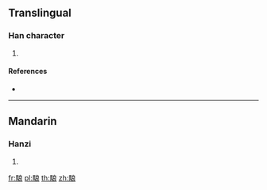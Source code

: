 {{character info/new}}
==Translingual==

===Han character===
{{Han char|rn=187|rad=馬|as=07|sn=17|four=73332|canj=SFIAV}}

# {{defn|Han|sort=馬07}}

====References====
* {{Han ref|kx=1439.150|dkj=44764|dj=1963.250|hdz=74558.170|uh=99FA|ud=39418|bh=EF59|bd=61273}}

----

==Mandarin==

===Hanzi===
{{cmn-hanzi|pin=[[liáng]] ([[liang2]])|wg=liang<sup>2</sup>}}

# {{defn|lang=cmn|sort=馬07}}

[[fr:駺]]
[[pl:駺]]
[[th:駺]]
[[zh:駺]]
